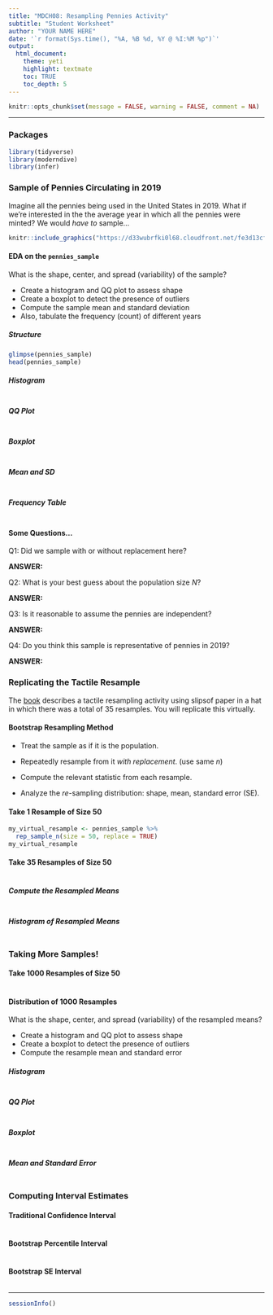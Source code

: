 ```yaml
---
title: "MDCH08: Resampling Pennies Activity"
subtitle: "Student Worksheet"
author: "YOUR NAME HERE"
date: '`r format(Sys.time(), "%A, %B %d, %Y @ %I:%M %p")`'
output: 
  html_document: 
    theme: yeti
    highlight: textmate
    toc: TRUE
    toc_depth: 5
---
```


```r
knitr::opts_chunk$set(message = FALSE, warning = FALSE, comment = NA)
```
***

### Packages

```r
library(tidyverse)
library(moderndive)
library(infer)
```


### Sample of Pennies Circulating in 2019

Imagine all the pennies being used in the United States in 2019. What if we're interested in the the average year in which all the pennies were minted? We would *have to* sample...

```r
knitr::include_graphics("https://d33wubrfki0l68.cloudfront.net/fe3d13cf8652057fd5ea97fc4d7db1f00b2b1f34/62975/images/sampling/pennies/deliverable/3.jpg")
```

#### EDA on the `pennies_sample`

What is the shape, center, and spread (variability) of the sample?

* Create a histogram and QQ plot to assess shape
* Create a boxplot to detect the presence of outliers
* Compute the sample mean and standard deviation
* Also, tabulate the frequency (count) of different years 

##### Structure

```r
glimpse(pennies_sample)
head(pennies_sample)
```

##### Histogram

```r

```

##### QQ Plot

```r

```

##### Boxplot

```r

```

##### Mean and SD

```r

```

##### Frequency Table

```r

```

#### Some Questions...

Q1: Did we sample with or without replacement here?

**ANSWER:**

Q2: What is your best guess about the population size $N$?

**ANSWER:**

Q3: Is it reasonable to assume the pennies are independent?

**ANSWER:**

Q4: Do you think this sample is representative of pennies in 2019?

**ANSWER:**


### Replicating the Tactile Resample

The [book](https://moderndive.com/8-confidence-intervals.html) describes a tactile resampling activity using slipsof paper in a hat in which there was a total of 35 resamples. You will replicate this virtually.

#### Bootstrap Resampling Method

* Treat the sample as if it is the population.

* Repeatedly resample from it *with replacement*. (use same $n$)

* Compute the relevant statistic from each resample.

* Analyze the *re-*sampling distribution: shape, mean, standard error (SE).

#### Take 1 Resample of Size 50

```r
my_virtual_resample <- pennies_sample %>% 
  rep_sample_n(size = 50, replace = TRUE)
my_virtual_resample
```

#### Take 35 Resamples of Size 50

```r

```

##### Compute the Resampled Means

```r

```

##### Histogram of Resampled Means

```r

```

### Taking More Samples!

#### Take 1000 Resamples of Size 50

```r

```

#### Distribution of 1000 Resamples

What is the shape, center, and spread (variability) of the resampled means?

* Create a histogram and QQ plot to assess shape
* Create a boxplot to detect the presence of outliers
* Compute the resample mean and standard error

##### Histogram

```r

```

##### QQ Plot

```r

```

##### Boxplot

```r

```

##### Mean and Standard Error

```r

```

### Computing Interval Estimates

#### Traditional Confidence Interval

```r

```

#### Bootstrap Percentile Interval

```r

```

#### Bootstrap SE Interval

```r

```


***
```r
sessionInfo()
```
